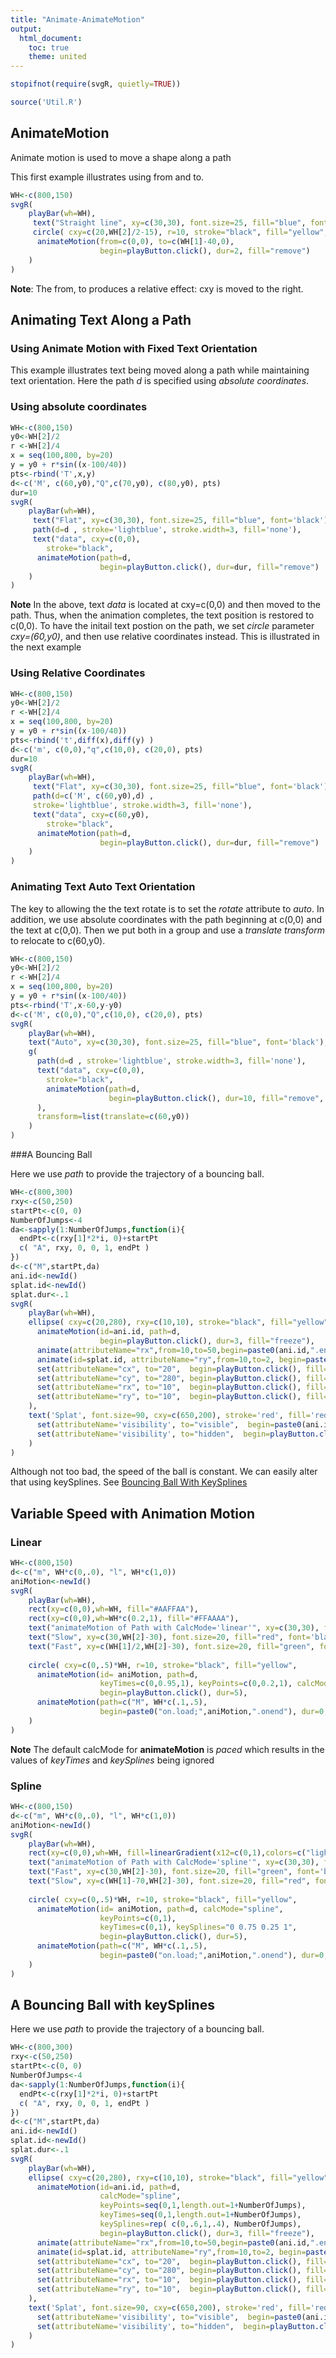 ```yaml
---
title: "Animate-AnimateMotion"
output:
  html_document:
    toc: true
    theme: united
---
```



```r
stopifnot(require(svgR, quietly=TRUE))
```

```r
source('Util.R')
```

<a name="animateMotion"></a> 

## AnimateMotion

Animate motion is used to move a shape along a path

This first example illustrates using from and to.
```r
WH<-c(800,150)
svgR( 
    playBar(wh=WH),
     text("Straight line", xy=c(30,30), font.size=25, fill="blue", font='black'),
     circle( cxy=c(20,WH[2]/2-15), r=10, stroke="black", fill="yellow",
      animateMotion(from=c(0,0), to=c(WH[1]-40,0), 
                    begin=playButton.click(), dur=2, fill="remove") 
    )
)
```

**Note**: The from, to produces a relative effect: cxy is moved to the right.


<a name="animate-along-path-flat" /> 

## Animating Text Along a Path 

### Using Animate Motion with Fixed Text Orientation

This  example illustrates text being moved along a path while maintaining
text orientation. Here the path *d* is specified using *absolute coordinates*.

### Using absolute coordinates

```r
WH<-c(800,150)
y0<-WH[2]/2
r <-WH[2]/4
x = seq(100,800, by=20)
y = y0 + r*sin((x-100/40))
pts<-rbind('T',x,y)
d<-c('M', c(60,y0),"Q",c(70,y0), c(80,y0), pts)
dur=10
svgR( 
    playBar(wh=WH),
     text("Flat", xy=c(30,30), font.size=25, fill="blue", font='black'),
     path(d=d , stroke='lightblue', stroke.width=3, fill='none'), 
     text("data", cxy=c(0,0),  
        stroke="black", 
      animateMotion(path=d,  
                    begin=playButton.click(), dur=dur, fill="remove") 
    )
)
```

**Note** In the above, text *data*  is located at cxy=c(0,0) and then moved to the path. 
Thus, when the animation completes, the text position is restored to c(0,0). To have the
initail text postion on the path, we set *circle* parameter *cxy=(60,y0)*, and then
use relative coordinates instead. This is illustrated in the next example

### Using Relative Coordinates

```r
WH<-c(800,150)
y0<-WH[2]/2
r <-WH[2]/4
x = seq(100,800, by=20)
y = y0 + r*sin((x-100/40))
pts<-rbind('t',diff(x),diff(y) )
d<-c('m', c(0,0),"q",c(10,0), c(20,0), pts)
dur=10
svgR( 
    playBar(wh=WH),
     text("Flat", xy=c(30,30), font.size=25, fill="blue", font='black'),
     path(d=c('M', c(60,y0),d) , 
     stroke='lightblue', stroke.width=3, fill='none'), 
     text("data", cxy=c(60,y0),  
        stroke="black", 
      animateMotion(path=d,  
                    begin=playButton.click(), dur=dur, fill="remove") 
    )
)
```



### Animating Text  Auto Text Orientation


The key to allowing the the text rotate is to set the *rotate* attribute to *auto*. In addition, 
we use absolute coordinates with the path beginning at c(0,0) and the text at c(0,0). Then we put 
both in a group and use
a *translate transform* to relocate to c(60,y0).

```r
WH<-c(800,150)
y0<-WH[2]/2
r <-WH[2]/4
x = seq(100,800, by=20)
y = y0 + r*sin((x-100/40))
pts<-rbind('T',x-60,y-y0)
d<-c('M', c(0,0),"Q",c(10,0), c(20,0), pts)
svgR( 
    playBar(wh=WH),
    text("Auto", xy=c(30,30), font.size=25, fill="blue", font='black'),
    g(
      path(d=d , stroke='lightblue', stroke.width=3, fill='none'), 
      text("data", cxy=c(0,0),  
        stroke="black", 
        animateMotion(path=d,  
                      begin=playButton.click(), dur=10, fill="remove", rotate='auto') 
      ),
      transform=list(translate=c(60,y0))
    )
)
```

###A Bouncing Ball

Here we use *path* to provide the trajectory of a bouncing ball.

```r
WH<-c(800,300)
rxy<-c(50,250)
startPt<-c(0, 0)
NumberOfJumps<-4
da<-sapply(1:NumberOfJumps,function(i){
  endPt<-c(rxy[1]*2*i, 0)+startPt
  c( "A", rxy, 0, 0, 1, endPt )
})
d<-c("M",startPt,da)
ani.id<-newId()
splat.id<-newId()
splat.dur<-.1
svgR( 
    playBar(wh=WH),
    ellipse( cxy=c(20,280), rxy=c(10,10), stroke="black", fill="yellow",
      animateMotion(id=ani.id, path=d, 
                    begin=playButton.click(), dur=3, fill="freeze"),
      animate(attributeName="rx",from=10,to=50,begin=paste0(ani.id,".end"), dur=splat.dur, fill="freeze"),
      animate(id=splat.id, attributeName="ry",from=10,to=2, begin=paste0(ani.id,".end"), dur=splat.dur, fill="freeze" ),
      set(attributeName="cx", to="20",  begin=playButton.click(), fill='freeze'),
      set(attributeName="cy", to="280", begin=playButton.click(), fill='freeze'),
      set(attributeName="rx", to="10",  begin=playButton.click(), fill='freeze'),
      set(attributeName="ry", to="10",  begin=playButton.click(), fill='freeze')
    ),
    text('Splat', font.size=90, cxy=c(650,200), stroke='red', fill='red', visibility='hidden',
      set(attributeName='visibility', to="visible",  begin=paste0(ani.id,".end"), fill='freeze'),
      set(attributeName='visibility', to="hidden",  begin=playButton.click(), fill='freeze')
    )
)
```
Although not too bad, the speed of the ball is constant.  We can easily alter 
that using keySplines. See [Bouncing Ball With KeySplines](#bouncingBallWithKeySplines) 


## Variable Speed with Animation Motion


### Linear

```r
WH<-c(800,150)
d<-c("m", WH*c(0,.0), "l", WH*c(1,0))
aniMotion<-newId()
svgR( 
    playBar(wh=WH),
    rect(xy=c(0,0),wh=WH, fill="#AAFFAA"),
    rect(xy=c(0,0),wh=WH*c(0.2,1), fill="#FFAAAA"),  
    text("animateMotion of Path with CalcMode='linear'", xy=c(30,30), font.size=25, fill="blue", font='black'),
    text("Slow", xy=c(30,WH[2]-30), font.size=20, fill="red", font='black'),
    text("Fast", xy=c(WH[1]/2,WH[2]-30), font.size=20, fill="green", font='black'),
        
    circle( cxy=c(0,.5)*WH, r=10, stroke="black", fill="yellow",
      animateMotion(id= aniMotion, path=d, 
                    keyTimes=c(0,0.95,1), keyPoints=c(0,0.2,1), calcMode="linear",
                    begin=playButton.click(), dur=5), 
      animateMotion(path=c("M", WH*c(.1,.5), 
                    begin=paste0("on.load;",aniMotion,".onend"), dur=0, fill="freeze"))
    )
)
```

**Note** The default calcMode for **animateMotion** is *paced* which results in the values of *keyTimes* and *keySplines* 
being ignored



### Spline
```r
WH<-c(800,150)
d<-c("m", WH*c(0,.0), "l", WH*c(1,0))
aniMotion<-newId()
svgR( 
    playBar(wh=WH),
    rect(xy=c(0,0),wh=WH, fill=linearGradient(x12=c(0,1),colors=c("lightgreen","pink"))),
    text("animateMotion of Path with CalcMode='spline'", xy=c(30,30), font.size=25, fill="blue", font='black'),
    text("Fast", xy=c(30,WH[2]-30), font.size=20, fill="green", font='black'),
    text("Slow", xy=c(WH[1]-70,WH[2]-30), font.size=20, fill="red", font='black'),
        
    circle( cxy=c(0,.5)*WH, r=10, stroke="black", fill="yellow",
      animateMotion(id= aniMotion, path=d, calcMode="spline",
                    keyPoints=c(0,1),
                    keyTimes=c(0,1), keySplines="0 0.75 0.25 1",
                    begin=playButton.click(), dur=5), 
      animateMotion(path=c("M", WH*c(.1,.5), 
                    begin=paste0("on.load;",aniMotion,".onend"), dur=0, fill="freeze"))
    )
)
```
<a name="bouncingBallWithKeySplines" />

## A Bouncing Ball with keySplines

Here we use *path* to provide the trajectory of a bouncing ball.

```r
WH<-c(800,300)
rxy<-c(50,250)
startPt<-c(0, 0)
NumberOfJumps<-4
da<-sapply(1:NumberOfJumps,function(i){
  endPt<-c(rxy[1]*2*i, 0)+startPt
  c( "A", rxy, 0, 0, 1, endPt )
})
d<-c("M",startPt,da)
ani.id<-newId()
splat.id<-newId()
splat.dur<-.1
svgR( 
    playBar(wh=WH),
    ellipse( cxy=c(20,280), rxy=c(10,10), stroke="black", fill="yellow",
      animateMotion(id=ani.id, path=d, 
                    calcMode="spline",
                    keyPoints=seq(0,1,length.out=1+NumberOfJumps),
                    keyTimes=seq(0,1,length.out=1+NumberOfJumps), 
                    keySplines=rep( c(0,.6,1,.4), NumberOfJumps),
                    begin=playButton.click(), dur=3, fill="freeze"),
      animate(attributeName="rx",from=10,to=50,begin=paste0(ani.id,".end"), dur=splat.dur, fill="freeze"),
      animate(id=splat.id, attributeName="ry",from=10,to=2, begin=paste0(ani.id,".end"), dur=splat.dur, fill="freeze" ),
      set(attributeName="cx", to="20",  begin=playButton.click(), fill='freeze'),
      set(attributeName="cy", to="280", begin=playButton.click(), fill='freeze'),
      set(attributeName="rx", to="10",  begin=playButton.click(), fill='freeze'),
      set(attributeName="ry", to="10",  begin=playButton.click(), fill='freeze')
    ),
    text('Splat', font.size=90, cxy=c(650,200), stroke='red', fill='red', visibility='hidden',
      set(attributeName='visibility', to="visible",  begin=paste0(ani.id,".end"), fill='freeze'),
      set(attributeName='visibility', to="hidden",  begin=playButton.click(), fill='freeze')
    )
)
```









